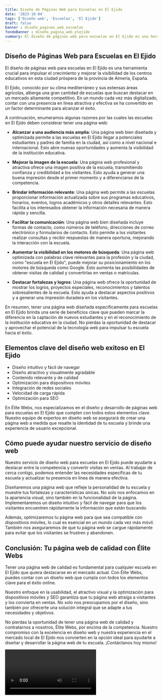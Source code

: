 ```yaml
---
title: Diseño de Páginas Web para Escuelas en El Ejido
date: '2023-10-04'
tags: ['Diseño web', 'Escuelas', 'El Ejido']
draft: false
banner : diseño_paginas_web_escuelas
fondoBanner : diseño_pagina_web_elejido
summary: El diseño de páginas web para escuelas en El Ejido es una herramienta crucial para impulsar el crecimiento y mejorar la visibilidad de los centros educativos en esta ciudad próspera de la provincia de Almería, España.
---
```


## Diseño de Páginas Web para Escuelas en El Ejido

El diseño de páginas web para escuelas en El Ejido es una herramienta crucial para impulsar el crecimiento y mejorar la visibilidad de los centros educativos en esta ciudad próspera de la provincia de Almería, España.

El Ejido, conocido por su clima mediterráneo y sus extensas áreas agrícolas, alberga una gran cantidad de escuelas que buscan destacar en un mercado altamente competitivo. En un mundo cada vez más digitalizado, contar con una presencia en línea atractiva y efectiva se ha convertido en un factor determinante para alcanzar el éxito.

A continuación, enumeramos algunas razones por las cuales las escuelas en El Ejido deben considerar tener una página web:

- **Alcanzar a una audiencia más amplia**: Una página web bien diseñada y optimizada permite a las escuelas en El Ejido llegar a potenciales estudiantes y padres de familia en la ciudad, así como a nivel nacional e internacional. Esto abre nuevas oportunidades y aumenta la visibilidad de la institución educativa.

- **Mejorar la imagen de la escuela**: Una página web profesional y atractiva ofrece una imagen positiva de la escuela, transmitiendo confianza y credibilidad a los visitantes. Esto ayuda a generar una buena impresión desde el primer momento y a diferenciarse de la competencia.

- **Brindar información relevante**: Una página web permite a las escuelas proporcionar información actualizada sobre sus programas educativos, horarios, eventos, logros académicos y otros detalles relevantes. Esto facilita a los interesados obtener la información necesaria de manera rápida y sencilla.

- **Facilitar la comunicación**: Una página web bien diseñada incluye formas de contacto, como números de teléfono, direcciones de correo electrónico y formularios de contacto. Esto permite a los visitantes realizar consultas y recibir respuestas de manera oportuna, mejorando la interacción con la escuela.

- **Aumentar la visibilidad en los motores de búsqueda**: Una página web optimizada con palabras clave relevantes para la profesión y la ciudad, como "escuela en El Ejido", puede mejorar su posicionamiento en los motores de búsqueda como Google. Esto aumenta las posibilidades de obtener visitas de calidad y convertirlas en ventas o matrículas.

- **Destacar fortalezas y logros**: Una página web ofrece la oportunidad de mostrar los logros, proyectos especiales, reconocimientos y talentos sobresalientes de la escuela. Esto ayuda a destacar aspectos positivos y a generar una impresión duradera en los visitantes.

En resumen, tener una página web diseñada específicamente para escuelas en El Ejido brinda una serie de beneficios clave que pueden marcar la diferencia en la captación de nuevos estudiantes y en el reconocimiento de la institución educativa en la ciudad. No pierdas la oportunidad de destacar y aprovechar el potencial de la tecnología web para impulsar tu escuela hacia el éxito.

<GifSeo />

<Cta />

## Elementos clave del diseño web exitoso en El Ejido

- Diseño intuitivo y fácil de navegar
- Diseño atractivo y visualmente agradable
- Contenido relevante y de calidad
- Optimización para dispositivos móviles
- Integración de redes sociales
- Velocidad de carga rápida
- Optimización para SEO

En Élite Webs, nos especializamos en el diseño y desarrollo de páginas web para escuelas en El Ejido que cumplen con todos estos elementos clave. Nuestro equipo de expertos en diseño web se asegurará de crear una página web a medida que resalte la identidad de tu escuela y brinde una experiencia de usuario excepcional.

## Cómo puede ayudar nuestro servicio de diseño web

Nuestro servicio de diseño web para escuelas en El Ejido puede ayudarte a destacar entre la competencia y convertir visitas en ventas. Al trabajar de cerca contigo, podemos entender las necesidades específicas de tu escuela y actualizar tu presencia en línea de manera efectiva.

Diseñaremos una página web que refleje la personalidad de tu escuela y muestre tus fortalezas y características únicas. No solo nos enfocamos en la apariencia visual, sino también en la funcionalidad de la página. Implementaremos un diseño intuitivo y fácil de navegar para que los visitantes encuentren rápidamente la información que están buscando.

Además, optimizaremos tu página web para que sea compatible con dispositivos móviles, lo cual es esencial en un mundo cada vez más móvil. También nos aseguraremos de que tu página web se cargue rápidamente para evitar que los visitantes se frustren y abandonen.

## Conclusión: Tu página web de calidad con Élite Webs

Tener una página web de calidad es fundamental para cualquier escuela en El Ejido que quiera destacarse en el mercado actual. Con Élite Webs, puedes contar con un diseño web que cumpla con todos los elementos clave para el éxito online.

Nuestro enfoque en la usabilidad, el atractivo visual y la optimización para dispositivos móviles y SEO garantiza que tu página web atraiga a visitantes y los convierta en ventas. No solo nos preocupamos por el diseño, sino también por ofrecerte una solución integral que se adapte a tus necesidades y objetivos.

No pierdas la oportunidad de tener una página web de calidad y contratarnos a nosotros, Élite Webs, por encima de la competencia. Nuestro compromiso con la excelencia en diseño web y nuestra experiencia en el mercado local de El Ejido nos convierten en la opción ideal para ayudarte a diseñar y desarrollar la página web de tu escuela. ¡Contáctanos hoy mismo!

<Video />

<CtaBot job='Escuelas' city='El Ejido'/>

<Gmaps query='El Ejido+españa+maps' />